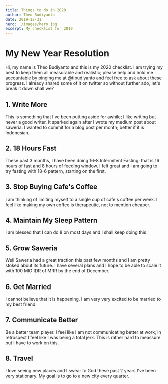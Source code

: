```yaml
---
title: Things to do in 2020
author: Theo Budiyanto
date: 2019-12-31
hero: ./images/hero.jpg
excerpt: My checklist for 2019
---
```


# My New Year Resolution

Hi, my name is Theo Budiyanto and this is my 2020 checklist. I am trying my best to keep them all measurable and realistic; please help and hold me accountable by pinging me at @tibudiyanto and feel free to ask about these progress. I already shared
some of it on twitter so without further ado, let's break it down shall we?

## 1. Write More

This is something that I've been putting aside for awhile; I like writing but never a good writer. It sparked again after
I wrote my medium post about saweria. I wanted to commit for a blog post per month; better if it is Indonesian.

## 2. 18 Hours Fast

These past 3 months, I have been doing 16-8 Intermitent Fasting; that is 16 hours of fast and 8 hours of feeding window. I
felt great and I am going to try fasting with 18-6 pattern, starting on the first.

## 3. Stop Buying Cafe's Coffee

I am thinking of limiting myself to a single cup of cafe's coffee per week. I feel like making my own coffee is therapeutic, not to
mention cheaper.

## 4. Maintain My Sleep Pattern

I am blessed that I can do 8 on most days and I shall keep doing this

## 5. Grow Saweria

Well Saweria had a great traction this past few months and I am pretty stoked about its future. I have several plans and I hope
to be able to scale it with 100 MIO IDR of MRR by the end of December.

## 6. Get Married

I cannot believe that it is happening. I am very very excited to be married to my best friend.

## 7. Communicate Better

Be a better team player. I feel like I am not communicating better at work; in retrospect I feel like I was being a total jerk.
This is rather hard to meassure but I have to work on this.

## 8. Travel

I love seeing new places and I swear to God these past 2 years I've been very stationary. My goal is to go to a new city every quarter.
